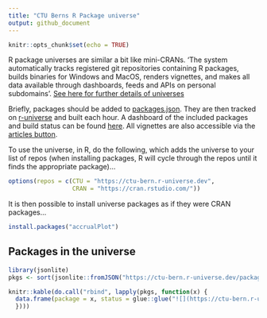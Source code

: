 ```yaml
---
title: "CTU Berns R Package universe"
output: github_document
---
```


```r
knitr::opts_chunk$set(echo = TRUE)
```

R package universes are similar a bit like mini-CRANs. 'The system automatically tracks registered git repositories containing R packages, builds binaries for Windows and MacOS, renders vignettes, and makes all data available through dashboards, feeds and APIs on personal subdomains'. [See here for further details of universes](https://ropensci.org/blog/2021/06/22/setup-runiverse/)

Briefly, packages should be added to [packages.json](packages.json). They are then tracked on [r-universe](https://github.com/r-universe/ctu-bern) and built each hour. A dashboard of the included packages and build status can be found [here](https://ctu-bern.r-universe.dev/ui#builds). All vignettes are also accessible via the [articles button](https://ctu-bern.r-universe.dev/ui#articles).

To use the universe, in R, do the following, which adds the universe to your list of repos (when installing packages, R will cycle through the repos until it finds the appropriate package)...

```r
options(repos = c(CTU = "https://ctu-bern.r-universe.dev",
                  CRAN = "https://cran.rstudio.com/"))
```

It is then possible to install universe packages as if they were CRAN packages...

```r
install.packages("accrualPlot")
```



## Packages in the universe

```r

library(jsonlite)
pkgs <- sort(jsonlite::fromJSON("https://ctu-bern.r-universe.dev/packages/"))

```

```r
knitr::kable(do.call("rbind", lapply(pkgs, function(x) {
  data.frame(package = x, status = glue::glue("![](https://ctu-bern.r-universe.dev/badges/{x})"))
  })))
```


